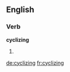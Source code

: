 ==English==

===Verb===
'''cyclizing'''

# {{present participle of|cyclize}}

[[de:cyclizing]]
[[fr:cyclizing]]